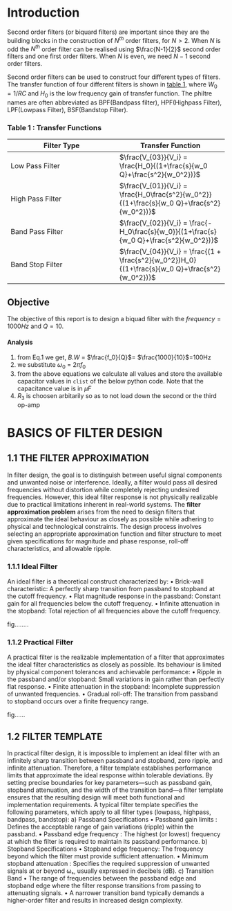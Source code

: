 # Introduction

Second order filters (or	biquard	filters) are important since	they are	the	building blocks in the construction of $N^{th}$ order	filters, for $N > 2$. When $N$ is odd the $N^{th}$ order filter can be realised using $\frac{N-1}{2}$ second order filters and one first order filters. When  $N$ is even, we need $N-1$ second order filters. 

Second order filters can be used to construct four different types of filters. The transfer function of four different filters is shown in [table 1](#table-1--transfer-functions), where $W_0 = 1/RC$ and $H_0$ is the low frequency gain of transfer function. The philtre names are often abbreviated as BPF(Bandpass filter), HPF(Highpass Filter), LPF(Lowpass Filter), BSF(Bandstop Filter).

### Table 1 : Transfer Functions

|Filter Type |Transfer Function |
|------------|------------|
|Low Pass Filter | $\frac{V_{03}}{V_i} = \frac{H_0}{(1+\frac{s}{w_0 Q}+\frac{s^2}{w_0^2})}$|
|High Pass Filter | $\frac{V_{01}}{V_i} = \frac{H_0\frac{s^2}{w_0^2}}{(1+\frac{s}{w_0 Q}+\frac{s^2}{w_0^2})}$|
|Band Pass Filter | $\frac{V_{02}}{V_i} = \frac{-H_0\frac{s}{w_0}}{(1+\frac{s}{w_0 Q}+\frac{s^2}{w_0^2})}$|
|Band Stop Filter | $\frac{V_{04}}{V_i} = \frac{(1 + \frac{s^2}{w_0^2})H_0}{(1+\frac{s}{w_0 Q}+\frac{s^2}{w_0^2})}$|

## Objective

The objective of this report is to design a biquad filter with the $frequency = 1000 Hz$ and $Q = 10$.

#### Analysis

1. from Eq.1 we get, $B.W$ = $\frac{f_0}{Q}$= $\frac{1000}{10}$=100Hz
2. we substitute $\omega_0$ = $2\pi f_0$
3. from the above equations we calculate all values and store the available capacitor values in `clist` of the below python code. Note that the capacitance value is in $\mu F$
4. $R_3$ is choosen arbitarily so as to not load down the second or the third op-amp

# **BASICS OF FILTER DESIGN**
## **1.1 THE FILTER APPROXIMATION** 

In filter design, the goal is to distinguish between useful signal components and unwanted noise or interference. Ideally, a filter would pass all desired frequencies without distortion while completely rejecting undesired frequencies. However, this ideal filter response is not physically realizable due to practical limitations inherent in real-world systems.
The **filter approximation problem** arises from the need to design filters that approximate the ideal behaviour as closely as possible while adhering to physical and technological constraints. The design process involves selecting an appropriate approximation function and filter structure to meet given specifications for magnitude and phase response, roll-off characteristics, and allowable ripple.

### **1.1.1 Ideal Filter**

An ideal filter is a theoretical construct characterized by:
•	Brick-wall characteristic: A perfectly sharp transition from passband to stopband at the cutoff frequency.
•	Flat magnitude response in the passband: Constant gain for all frequencies below the cutoff frequency.
•	Infinite attenuation in the stopband: Total rejection of all frequencies above the cutoff frequency.

fig........

### **1.1.2 Practical Filter**

A practical filter is the realizable implementation of a filter that approximates the ideal filter characteristics as closely as possible. Its behaviour is limited by physical component tolerances and achievable performance:
•	Ripple in the passband and/or stopband: Small variations in gain rather than perfectly flat response.
•	Finite attenuation in the stopband: Incomplete suppression of unwanted frequencies.
•	Gradual roll-off: The transition from passband to stopband occurs over a finite frequency range.

fig......

## **1.2 FILTER TEMPLATE**

In practical filter design, it is impossible to implement an ideal filter with an infinitely sharp transition between passband and stopband, zero ripple, and infinite attenuation. Therefore, a filter template establishes performance limits that approximate the ideal response within tolerable deviations.
By setting precise boundaries for key parameters—such as passband gain, stopband attenuation, and the width of the transition band—a filter template ensures that the resulting design will meet both functional and implementation requirements.
A typical filter template specifies the following parameters, which apply to all filter types (lowpass, highpass, bandpass, bandstop):
a) Passband Specifications
•	Passband gain limits :
Defines the acceptable range of gain variations (ripple) within the passband.
•	Passband edge frequency :
The highest (or lowest) frequency at which the filter is required to maintain its passband performance.
b) Stopband Specifications
•	Stopband edge frequency:
The frequency beyond which the filter must provide sufficient attenuation.
•	Minimum stopband attenuation :
Specifies the required suppression of unwanted signals at or beyond ωₛ, usually expressed in decibels (dB).
c) Transition Band
•	The range of frequencies between the passband edge and stopband edge where the filter response transitions from passing to attenuating signals.
•	A narrower transition band typically demands a higher-order filter and results in increased design complexity.
